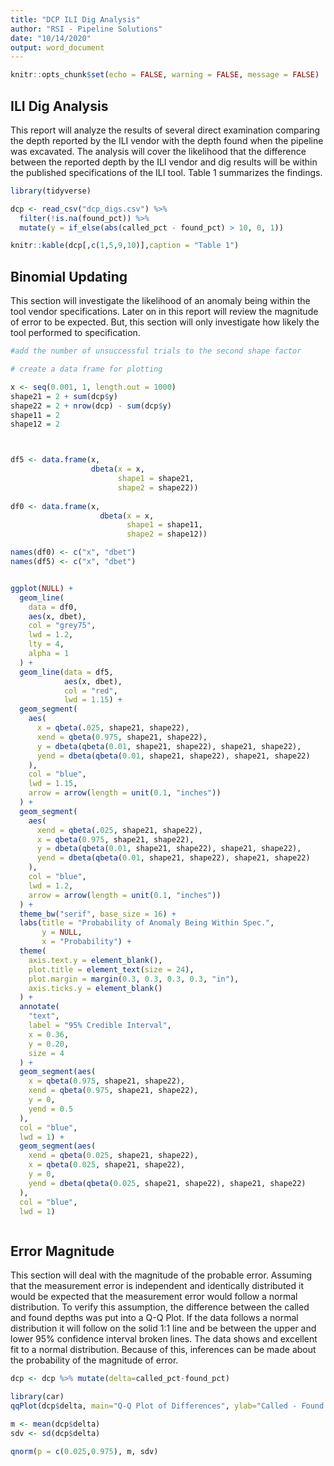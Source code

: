---
title: "DCP ILI Dig Analysis"
author: "RSI - Pipeline Solutions"
date: "10/14/2020"
output: word_document
---

```{r setup, include=FALSE}
knitr::opts_chunk$set(echo = FALSE, warning = FALSE, message = FALSE)
```

## ILI Dig Analysis

This report will analyze the results of several direct examination comparing the depth reported by the ILI vendor with the depth found when the pipeline was excavated. The analysis will cover the likelihood that the difference between the reported depth by the ILI vendor and dig results will be within the published specifications of the ILI tool. Table 1 summarizes the findings.

```{r data import}
library(tidyverse)

dcp <- read_csv("dcp_digs.csv") %>%
  filter(!is.na(found_pct)) %>%
  mutate(y = if_else(abs(called_pct - found_pct) > 10, 0, 1))

knitr::kable(dcp[,c(1,5,9,10)],caption = "Table 1")

```

## Binomial Updating

This section will investigate the likelihood of an anomaly being within the tool vendor specifications. Later on in this report will review the magnitude of error to be expected. But, this section will only investigate how likely the tool performed to specification.

```{r binomial update}


#add the number of unsuccessful trials to the second shape factor

# create a data frame for plotting

x <- seq(0.001, 1, length.out = 1000)
shape21 = 2 + sum(dcp$y)
shape22 = 2 + nrow(dcp) - sum(dcp$y)
shape11 = 2
shape12 = 2



df5 <- data.frame(x,
                  dbeta(x = x,
                        shape1 = shape21,
                        shape2 = shape22))
  
df0 <- data.frame(x,
                    dbeta(x = x,
                          shape1 = shape11,
                          shape2 = shape12))

names(df0) <- c("x", "dbet")
names(df5) <- c("x", "dbet")


ggplot(NULL) +
  geom_line(
    data = df0,
    aes(x, dbet),
    col = "grey75",
    lwd = 1.2,
    lty = 4,
    alpha = 1
  ) +
  geom_line(data = df5,
            aes(x, dbet),
            col = "red",
            lwd = 1.15) +
  geom_segment(
    aes(
      x = qbeta(.025, shape21, shape22),
      xend = qbeta(0.975, shape21, shape22),
      y = dbeta(qbeta(0.01, shape21, shape22), shape21, shape22),
      yend = dbeta(qbeta(0.01, shape21, shape22), shape21, shape22)
    ),
    col = "blue",
    lwd = 1.15,
    arrow = arrow(length = unit(0.1, "inches"))
  ) +
  geom_segment(
    aes(
      xend = qbeta(.025, shape21, shape22),
      x = qbeta(0.975, shape21, shape22),
      y = dbeta(qbeta(0.01, shape21, shape22), shape21, shape22),
      yend = dbeta(qbeta(0.01, shape21, shape22), shape21, shape22)
    ),
    col = "blue",
    lwd = 1.2,
    arrow = arrow(length = unit(0.1, "inches"))
  ) +
  theme_bw("serif", base_size = 16) +
  labs(title = "Probability of Anomaly Being Within Spec.",
       y = NULL, 
       x = "Probability") +
  theme(
    axis.text.y = element_blank(),
    plot.title = element_text(size = 24),
    plot.margin = margin(0.3, 0.3, 0.3, 0.3, "in"),
    axis.ticks.y = element_blank()
  ) +
  annotate(
    "text",
    label = "95% Credible Interval",
    x = 0.36,
    y = 0.20,
    size = 4
  ) +
  geom_segment(aes(
    x = qbeta(0.975, shape21, shape22),
    xend = qbeta(0.975, shape21, shape22),
    y = 0,
    yend = 0.5
  ),
  col = "blue",
  lwd = 1) +
  geom_segment(aes(
    xend = qbeta(0.025, shape21, shape22),
    x = qbeta(0.025, shape21, shape22),
    y = 0,
    yend = dbeta(qbeta(0.025, shape21, shape22), shape21, shape22)
  ),
  col = "blue",
  lwd = 1)



```

## Error Magnitude

This section will deal with the magnitude of the probable error. Assuming that the measurement error is independent and identically distributed it would be expected that the measurement error would follow a normal distribution. To verify this assumption, the difference between the called and found depths was put into a Q-Q Plot. If the data follows a normal distribution it will follow on the solid 1:1 line and be between the upper and lower 95% confidence interval broken lines. The data shows and excellent fit to a normal distribution. Because of this, inferences can be made about the probability of the magnitude of error.

```{r normal distribution}

dcp <- dcp %>% mutate(delta=called_pct-found_pct)

library(car)
qqPlot(dcp$delta, main="Q-Q Plot of Differences", ylab="Called - Found (%)")
```
```{r normal predicions}
m <- mean(dcp$delta)
sdv <- sd(dcp$delta)

qnorm(p = c(0.025,0.975), m, sdv)

```

